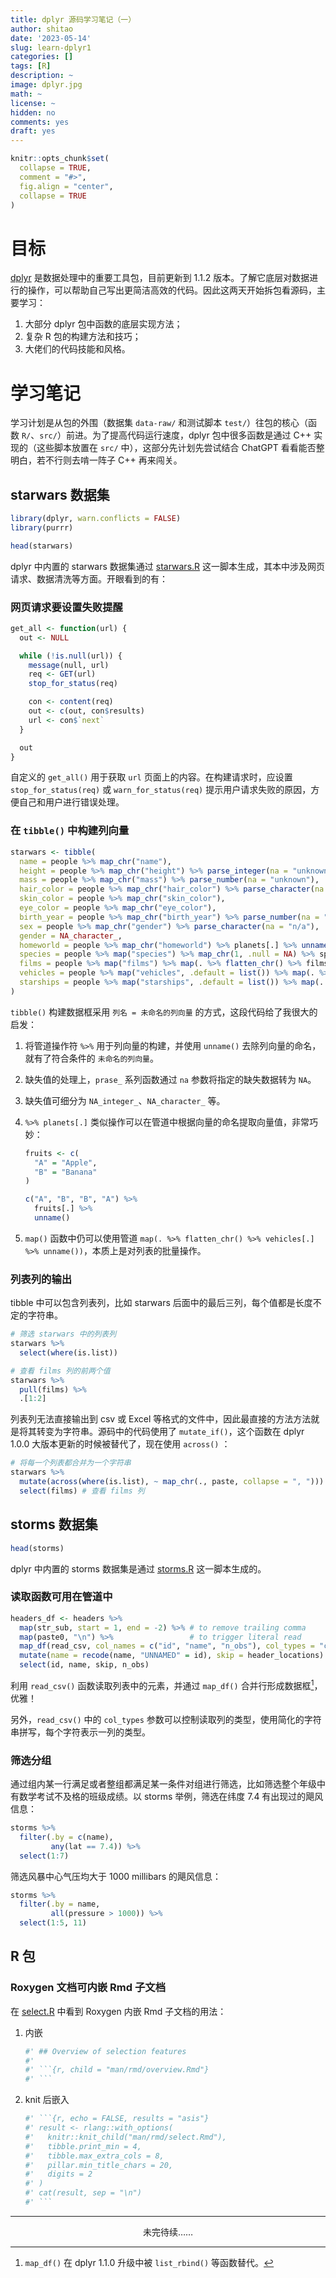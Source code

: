 ```yaml
---
title: dplyr 源码学习笔记（一）
author: shitao
date: '2023-05-14'
slug: learn-dplyr1
categories: []
tags: [R]
description: ~
image: dplyr.jpg
math: ~
license: ~
hidden: no
comments: yes
draft: yes
---
```


```r
knitr::opts_chunk$set(
  collapse = TRUE,
  comment = "#>",
  fig.align = "center",
  collapse = TRUE
)
```

# 目标

[dplyr](https://dplyr.tidyverse.org/) 是数据处理中的重要工具包，目前更新到 1.1.2 版本。了解它底层对数据进行的操作，可以帮助自己写出更简洁高效的代码。因此这两天开始拆包看源码，主要学习：

1. 大部分 dplyr 包中函数的底层实现方法；
1. 复杂 R 包的构建方法和技巧；
1. 大佬们的代码技能和风格。

# 学习笔记

学习计划是从包的外围（数据集 `data-raw/` 和测试脚本 `test/`）往包的核心（函数 `R/`、`src/`）前进。为了提高代码运行速度，dplyr 包中很多函数是通过 C++ 实现的（这些脚本放置在 `src/` 中），这部分先计划先尝试结合 ChatGPT 看看能否整明白，若不行则去啃一阵子 C++ 再来闯关。

## starwars 数据集

```r
library(dplyr, warn.conflicts = FALSE)
library(purrr)

head(starwars)
```


dplyr 中内置的 starwars 数据集通过 [starwars.R](https://github.com/tidyverse/dplyr/blob/main/data-raw/starwars.R) 这一脚本生成，其本中涉及网页请求、数据清洗等方面。开眼看到的有：

### 网页请求要设置失败提醒

```r
get_all <- function(url) {
  out <- NULL

  while (!is.null(url)) {
    message(null, url)
    req <- GET(url)
    stop_for_status(req)

    con <- content(req)
    out <- c(out, con$results)
    url <- con$`next`
  }

  out
}
```

自定义的 `get_all()` 用于获取 `url` 页面上的内容。在构建请求时，应设置 `stop_for_status(req)` 或 `warn_for_status(req)` 提示用户请求失败的原因，方便自己和用户进行错误处理。

### 在 `tibble()` 中构建列向量

```r
starwars <- tibble(
  name = people %>% map_chr("name"),
  height = people %>% map_chr("height") %>% parse_integer(na = "unknown"),
  mass = people %>% map_chr("mass") %>% parse_number(na = "unknown"),
  hair_color = people %>% map_chr("hair_color") %>% parse_character(na = "n/a"),
  skin_color = people %>% map_chr("skin_color"),
  eye_color = people %>% map_chr("eye_color"),
  birth_year = people %>% map_chr("birth_year") %>% parse_number(na = "unknown"),
  sex = people %>% map_chr("gender") %>% parse_character(na = "n/a"),
  gender = NA_character_,
  homeworld = people %>% map_chr("homeworld") %>% planets[.] %>% unname(),
  species = people %>% map("species") %>% map_chr(1, .null = NA) %>% species[.] %>% unname(),
  films = people %>% map("films") %>% map(. %>% flatten_chr() %>% films[.] %>% unname()),
  vehicles = people %>% map("vehicles", .default = list()) %>% map(. %>% flatten_chr() %>% vehicles[.] %>% unname()),
  starships = people %>% map("starships", .default = list()) %>% map(. %>% flatten_chr() %>% starships[.] %>% unname())
)
```

`tibble()` 构建数据框采用 `列名 = 未命名的列向量` 的方式，这段代码给了我很大的启发：

1. 将管道操作符 `%>%` 用于列向量的构建，并使用 `unname()` 去除列向量的命名，就有了符合条件的 `未命名的列向量`。
1. 缺失值的处理上，`prase_` 系列函数通过 `na` 参数将指定的缺失数据转为 `NA`。
1. 缺失值可细分为 `NA_integer_`、`NA_character_ ` 等。
1. `%>% planets[.]` 类似操作可以在管道中根据向量的命名提取向量值，非常巧妙：

    ```r
    fruits <- c(
      "A" = "Apple",  
      "B" = "Banana"  
    )
    
    c("A", "B", "B", "A") %>% 
      fruits[.] %>% 
      unname()
    ```

1. `map()` 函数中仍可以使用管道 `map(. %>% flatten_chr() %>% vehicles[.] %>% unname())`，本质上是对列表的批量操作。

### 列表列的输出

tibble 中可以包含列表列，比如 starwars 后面中的最后三列，每个值都是长度不定的字符串。

```r
# 筛选 starwars 中的列表列
starwars %>% 
  select(where(is.list))
```

```r
# 查看 films 列的前两个值
starwars %>% 
  pull(films) %>% 
  .[1:2]
```

列表列无法直接输出到 csv 或 Excel 等格式的文件中，因此最直接的方法方法就是将其转变为字符串。源码中的代码使用了 `mutate_if()`，这个函数在 dplyr 1.0.0 大版本更新的时候被替代了，现在使用 `across()` ：

```r
# 将每一个列表都合并为一个字符串
starwars %>% 
  mutate(across(where(is.list), ~ map_chr(., paste, collapse = ", "))) %>% 
  select(films) # 查看 films 列
```

## storms 数据集

```r
head(storms)
```


dplyr 中内置的 storms 数据集是通过 [storms.R](https://github.com/tidyverse/dplyr/blob/main/data-raw/storms.R) 这一脚本生成的。

### 读取函数可用在管道中

```r
headers_df <- headers %>%
  map(str_sub, start = 1, end = -2) %>% # to remove trailing comma
  map(paste0, "\n") %>%                 # to trigger literal read
  map_df(read_csv, col_names = c("id", "name", "n_obs"), col_types = "cci") %>%
  mutate(name = recode(name, "UNNAMED" = id), skip = header_locations) %>%
  select(id, name, skip, n_obs)
```

利用 `read_csv()` 函数读取列表中的元素，并通过 `map_df()` 合并行形成数据框[^map_df]，优雅！

另外，`read_csv()` 中的 `col_types` 参数可以控制读取列的类型，使用简化的字符串拼写，每个字符表示一列的类型。

[^map_df]: `map_df()` 在 dplyr 1.1.0 升级中被 `list_rbind()` 等函数替代。

### 筛选分组

通过组内某一行满足或者整组都满足某一条件对组进行筛选，比如筛选整个年级中有数学考试不及格的班级成绩。以 storms 举例，筛选在纬度 7.4 有出现过的飓风信息：

```r
storms %>% 
  filter(.by = c(name),
         any(lat == 7.4)) %>% 
  select(1:7)
```

筛选风暴中心气压均大于 1000 millibars 的飓风信息：

```r
storms %>% 
  filter(.by = name,
         all(pressure > 1000)) %>% 
  select(1:5, 11)
```


## R 包

### Roxygen 文档可内嵌 Rmd 子文档

在 [select.R](https://github.com/tidyverse/dplyr/blob/813dc33c8b5eee51d0ddd505c115db274072abbc/R/select.R) 中看到 Roxygen 内嵌 Rmd 子文档的用法：

1. 内嵌

    ```r
    #' ## Overview of selection features
    #'
    #' ```{r, child = "man/rmd/overview.Rmd"}
    #' ```
    ```

1. knit 后嵌入

    ```r
    #' ```{r, echo = FALSE, results = "asis"}
    #' result <- rlang::with_options(
    #'   knitr::knit_child("man/rmd/select.Rmd"),
    #'   tibble.print_min = 4,
    #'   tibble.max_extra_cols = 8,
    #'   pillar.min_title_chars = 20,
    #'   digits = 2
    #' )
    #' cat(result, sep = "\n")
    #' ```
    ```

---

<center>未完待续……</center>
